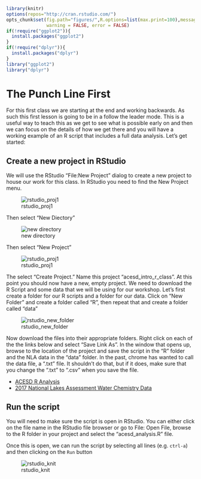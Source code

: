 ```r
library(knitr)
options(repos="http://cran.rstudio.com/")
opts_chunk$set(fig.path="figures/",R.options=list(max.print=100),message = FALSE,
               warning = FALSE, error = FALSE)
if(!require("ggplot2")){
  install.packages("ggplot2")
}
if(!require("dplyr")){
  install.packages("dplyr")
}
library("ggplot2")
library("dplyr")
```

# The Punch Line First

For this first class we are starting at the end and working backwards.  As such this first lesson is going to be in a follow the leader mode.  This is a useful way to teach this as we get to see what is possible early on and then we can focus on the details of how we get there and you will have a working example of an R script that includes a full data analysis.  Let's get started:

## Create a new project in RStudio

We will use the RStudio "File:New Project" dialog to create a new project to house our work for this class.  In RStudio you need to find the New Project menu.

![rstudio_proj1](figures/rstudio_proj1.png)

Then select "New Diectory"

![new directory](figures/rstudio_project_new.jpg)


Then select "New Project"

![rstudio_proj1](figures/rstudio_project_new2.jpg)

The select "Create Project."  Name this project "acesd_intro_r_class". At this point you should now have a new, empty project.  We need to download the R Script and some data that we will be using for our workshop. Let's first create a folder for our R scripts and a folder for our data. Click on "New Folder" and create a folder called "R", then repeat that and create a folder called "data" 

![rstudio_new_folder](figures/rstudio_project_new_folder.jpg)


Now download the files into their appropriate folders.  Right click on each of the the links below and select "Save Link As".  In the window that opens up, browse to the location of the project and save the script in the "R" folder and the NLA data in the "data" folder. In the past, chrome has wanted to call the data file, a ".txt" file.  It shouldn't do that, but if it does, make sure that you change the ".txt" to ".csv" when you save the file. 

- [ACESD R Analysis](https://raw.githubusercontent.com/usepa/acesd_intro_r/master/lessons/acesd_analysis.R)
- [2017 National Lakes Assessment Water Chemistry Data](https://www.epa.gov/sites/default/files/2021-04/nla_2017_water_chemistry_chla-data.csv)


## Run the script 

You will need to make sure the script is open in RStudio.  You can either click on the file name in the RStudio file browser or go to File: Open File, browse to the R folder in your project and select the "acesd_analysis.R" file.

Once this is open, we can run the script by selecting all lines (e.g. `ctrl-a`) and then clicking on the `Run` button

![rstudio_knit](figures/rstudio_run.jpg)

